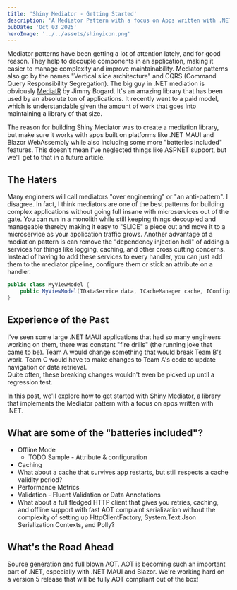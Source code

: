 ```yaml
---
title: 'Shiny Mediator - Getting Started'
description: 'A Mediator Pattern with a focus on Apps written with .NET'
pubDate: 'Oct 03 2025'
heroImage: '../../assets/shinyicon.png'
---
```


Mediator patterns have been getting a lot of attention lately, and for good reason. They help to decouple components in an application, making it easier to manage complexity and improve maintainability.  Mediator patterns also go by the names "Vertical slice architecture" and CQRS (Command Query Responsibility Segregation). 
The big guy in .NET mediation is obviously [MediatR](https://mediatr.io/) by Jimmy Bogard.  It's an amazing library that has been used by an absolute ton of applications.  It recently went to a paid model, which is understandable given the amount of work that goes into maintaining a library of that size.

The reason for building Shiny Mediator was to create a mediation library, but make sure it works with apps built on platforms like .NET MAUI and Blazor WebAssembly while also including some more "batteries included" features.  This doesn't mean I've neglected things like ASPNET support, but we'll get to that in a future article.

## The Haters

Many engineers will call mediators "over engineering" or "an anti-pattern".  I disagree.  In fact, I think mediators are one of the best patterns for building complex applications without going full insane with microservices out of the gate.  You can run in a monolith while still keeping things decoupled and manageable thereby making it easy to "SLICE" a piece out and move it to a microservice as your application traffic grows.
Another advantage of a mediation pattern is can remove the "dependency injection hell" of adding a services for things like logging, caching, and other cross cutting concerns.  Instead of having to add these services to every handler, you can just add them to the mediator pipeline, configure them or stick an attribute on a handler.

```csharp
public class MyViewModel {
    public MyViewModel(IDataService data, ICacheManager cache, IConfiguration configuration, ILogger<MyViewModel> logger)
}
```



## Experience of the Past

I've seen some large .NET MAUI applications
that had so many engineers working on them, there was constant "fire drills" (the running joke that came to be).  Team A would change something that would break Team B's work.  Team C would have to make changes to Team A's code to update navigation or data retrieval.  
Quite often, these breaking changes wouldn't even be picked up until a regression test.  

In this post, we'll explore how to get started with Shiny Mediator, a library that implements the Mediator pattern with a focus on apps written with .NET.

## What are some of the "batteries included"?

* Offline Mode
    * TODO Sample - Attribute & configuration
* Caching
* What about a cache that survives app restarts, but still respects a cache validity period?
* Performance Metrics
* Validation - Fluent Validation or Data Annotations
* What about a full fledged HTTP client that gives you retries, caching, and offline support with fast AOT complaint serialization without the complexity of setting up HttpClientFactory, System.Text.Json Serialization Contexts, and Polly?


## What's the Road Ahead

Source generation and full blown AOT.  AOT is becoming such an important part of .NET, especially with .NET MAUI and Blazor.  We're working hard on a version 5 release that will be fully AOT compliant out of the box!